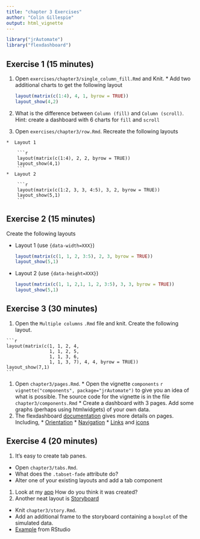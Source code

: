 ```yaml
---
title: "chapter 3 Exercises"
author: "Colin Gillespie"
output: html_vignette
---
```

<!--
%\VignetteEngine{knitr::rmarkdown}
%\VignetteIndexEntry{Chapter 3 Exercises}
-->

```r
library("jrAutomate")
library("flexdashboard")
```

## Exercise 1 (15 minutes)

  1. Open `exercises/chapter3/single_column_fill.Rmd` and Knit. 
    * Add two additional charts to get the following layout
  
        ```r
        layout(matrix(c(1:4), 4, 1, byrow = TRUE))
        layout_show(4,2)
        ```
  1. What is the difference between `Column (fill)` and `Column (scroll)`. 
  Hint: create a dashboard with $6$ charts for `fill` and `scroll`
    
  1. Open `exercises/chapter3/row.Rmd`. Recreate the following layouts
  
    *  Layout 1
    
        ```r
        layout(matrix(c(1:4), 2, 2, byrow = TRUE))
        layout_show(4,1)
        ```
    *  Layout 2
    
        ```r
        layout(matrix(c(1:2, 3, 3, 4:5), 3, 2, byrow = TRUE))
        layout_show(5,1)
        ```

## Exercise 2 (15 minutes)
  
Create the following layouts

  * Layout 1 (use `{data-width=XXX}`)
  
      ```r
      layout(matrix(c(1, 1, 2, 3:5), 2, 3, byrow = TRUE))
      layout_show(5,1)
      ```
  * Layout 2 (use `{data-height=XXX}`)
    
      ```r
      layout(matrix(c(1, 1, 2,1, 1, 2, 3:5), 3, 3, byrow = TRUE))
      layout_show(5,1)
      ```

## Exercise 3 (30 minutes)

  1. Open the `Multiple columns` `.Rmd` file and knit. 
  Create the following layout.

    ```r
    layout(matrix(c(1, 1, 2, 4, 
                    1, 1, 2, 5, 
                    1, 1, 3, 6,
                    1, 1, 3, 7), 4, 4, byrow = TRUE))
    layout_show(7,1)
    ```
  1. Open `chapter3/pages.Rmd`. 
    * Open the vignette `components`
    ```r
    vignette("components", package="jrAutomate")
    ```
    to give you an idea of what is possible. The source code for the vignette is in the file
    `chapter3/components.Rmd`
    *  Create a dashboard with $3$ pages. Add some graphs (perhaps using htmlwidgets) of your own data.
  1. The flexdashboard [documentation](http://rmarkdown.rstudio.com/flexdashboard/using.html#multiple_pages)
  gives more details on pages. Including, 
    * [Orientation](http://rmarkdown.rstudio.com/flexdashboard/using.html#page_orientation)
    * [Navigation](http://rmarkdown.rstudio.com/flexdashboard/using.html#page_navigation)
    * [Links](http://rmarkdown.rstudio.com/flexdashboard/using.html#page_links) and [icons](http://rmarkdown.rstudio.com/flexdashboard/using.html#page_icons)
    
## Exercise 4 (20 minutes)

1. It's easy to create tab panes. 
  * Open `chapter3/tabs.Rmd`. 
  * What does the `.tabset-fade` attribute do?
  * Alter one of your existing layouts and add a tab component
1. Look at my [app](https://bookdown.org/csgillespie/components/) How do you think it was created?
2. Another neat layout is [Storyboard](http://rmarkdown.rstudio.com/flexdashboard/using.html#storyboards)
  * Knit `chapter3/story.Rmd`.
  * Add an additional frame to the storyboard containing a `boxplot` of the simulated data.
  * [Example](https://beta.rstudioconnect.com/jjallaire/htmlwidgets-showcase-storyboard/) from RStudio


